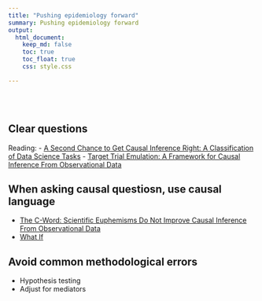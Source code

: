 ```yaml
---
title: "Pushing epidemiology forward"
summary: Pushing epidemiology forward
output:
  html_document:
    keep_md: false
    toc: true
    toc_float: true
    css: style.css

---
```


</br>
</br>

## Clear questions

Reading:
- [A Second Chance to Get Causal Inference Right: A Classification of Data Science Tasks](https://www.hsph.harvard.edu/wp-content/uploads/sites/1268/2019/04/hernan_chance19.pdf)
- [Target Trial Emulation: A Framework for Causal Inference From Observational Data](https://jamanetwork.com/journals/jama/fullarticle/2799678)

## When asking causal questiosn, use causal language

- [The C-Word: Scientific Euphemisms Do Not Improve Causal Inference From Observational Data](https://www.ncbi.nlm.nih.gov/pmc/articles/PMC5888052/)
- [What If](https://www.hsph.harvard.edu/miguel-hernan/causal-inference-book/)

## Avoid common methodological errors

- Hypothesis testing
- Adjust for mediators
